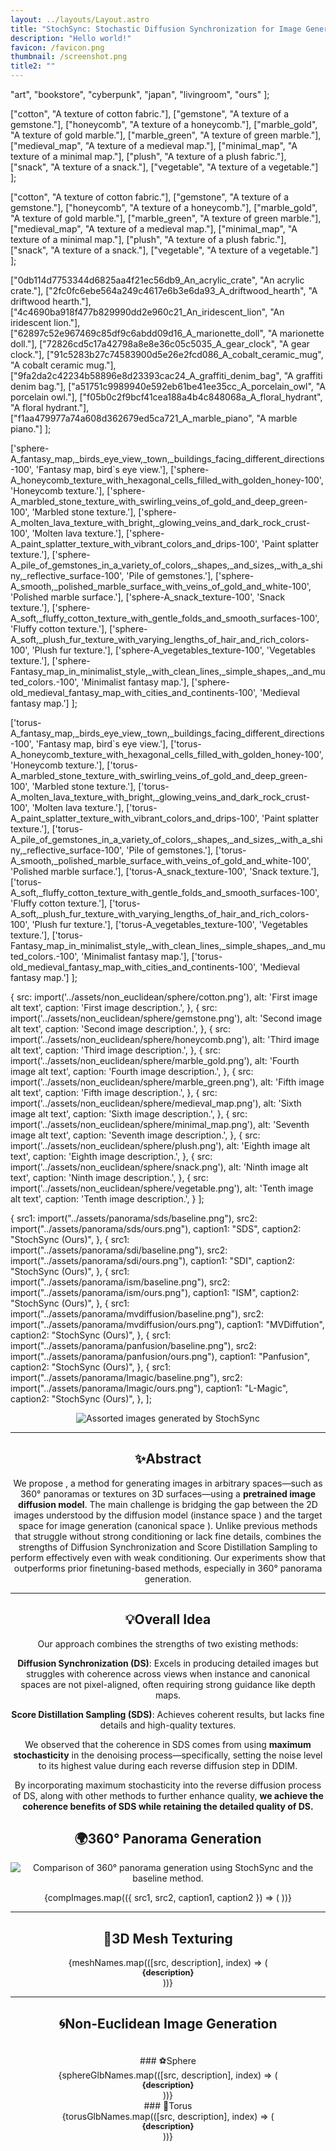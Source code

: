 ```yaml
---
layout: ../layouts/Layout.astro
title: "StochSync: Stochastic Diffusion Synchronization for Image Generation in Arbitrary Spaces"
description: "Hello world!"
favicon: /favicon.png
thumbnail: /screenshot.png
title2: ""
---
```







  "art",
  "bookstore",
  "cyberpunk",
  "japan",
  "livingroom",
  "ours"
];

  ["cotton", "A texture of cotton fabric."],
  ["gemstone", "A texture of a gemstone."],
  ["honeycomb", "A texture of a honeycomb."],
  ["marble_gold", "A texture of gold marble."],
  ["marble_green", "A texture of green marble."],
  ["medieval_map", "A texture of a medieval map."],
  ["minimal_map", "A texture of a minimal map."],
  ["plush", "A texture of a plush fabric."],
  ["snack", "A texture of a snack."],
  ["vegetable", "A texture of a vegetable."]
];

  ["cotton", "A texture of cotton fabric."],
  ["gemstone", "A texture of a gemstone."],
  ["honeycomb", "A texture of a honeycomb."],
  ["marble_gold", "A texture of gold marble."],
  ["marble_green", "A texture of green marble."],
  ["medieval_map", "A texture of a medieval map."],
  ["minimal_map", "A texture of a minimal map."],
  ["plush", "A texture of a plush fabric."],
  ["snack", "A texture of a snack."],
  ["vegetable", "A texture of a vegetable."]
];

  ["0db114d7753344d6825aa4f21ec56db9_An_acrylic_crate", "An acrylic crate."],
  ["2fc0fc6ebe564a249c4617e6b3e6da93_A_driftwood_hearth", "A driftwood hearth."],
  ["4c4690ba918f477b829990dd2e960c21_An_iridescent_lion", "An iridescent lion."],
  ["62897c52e967469c85df9c6abdd09d16_A_marionette_doll", "A marionette doll."],
  ["72826cd5c17a42798a8e8e36c05c5035_A_gear_clock", "A gear clock."],
  ["91c5283b27c74583900d5e26e2fcd086_A_cobalt_ceramic_mug", "A cobalt ceramic mug."],
  ["9fa2da2c42234b58896e8d23393cac24_A_graffiti_denim_bag", "A graffiti denim bag."],
  ["a51751c9989940e592eb61be41ee35cc_A_porcelain_owl", "A porcelain owl."],
  ["f05b0c2f9bcf41cea188a4b4c848068a_A_floral_hydrant", "A floral hydrant."],
  ["f1aa479977a74a608d362679ed5ca721_A_marble_piano", "A marble piano."]
];


  ['sphere-A_fantasy_map,_birds_eye_view,_town,_buildings_facing_different_directions-100', 'Fantasy map, bird`s eye view.'],
  ['sphere-A_honeycomb_texture_with_hexagonal_cells_filled_with_golden_honey-100', 'Honeycomb texture.'],
  ['sphere-A_marbled_stone_texture_with_swirling_veins_of_gold_and_deep_green-100', 'Marbled stone texture.'],
  ['sphere-A_molten_lava_texture_with_bright,_glowing_veins_and_dark_rock_crust-100', 'Molten lava texture.'],
  ['sphere-A_paint_splatter_texture_with_vibrant_colors_and_drips-100', 'Paint splatter texture.'],
  ['sphere-A_pile_of_gemstones_in_a_variety_of_colors,_shapes,_and_sizes,_with_a_shiny,_reflective_surface-100', 'Pile of gemstones.'],
  ['sphere-A_smooth,_polished_marble_surface_with_veins_of_gold_and_white-100', 'Polished marble surface.'],
  ['sphere-A_snack_texture-100', 'Snack texture.'],
  ['sphere-A_soft,_fluffy_cotton_texture_with_gentle_folds_and_smooth_surfaces-100', 'Fluffy cotton texture.'],
  ['sphere-A_soft,_plush_fur_texture_with_varying_lengths_of_hair_and_rich_colors-100', 'Plush fur texture.'],
  ['sphere-A_vegetables_texture-100', 'Vegetables texture.'],
  ['sphere-Fantasy_map_in_minimalist_style,_with_clean_lines,_simple_shapes,_and_muted_colors.-100', 'Minimalist fantasy map.'],
  ['sphere-old_medieval_fantasy_map_with_cities_and_continents-100', 'Medieval fantasy map.']
];

  ['torus-A_fantasy_map,_birds_eye_view,_town,_buildings_facing_different_directions-100', 'Fantasy map, bird`s eye view.'],
  ['torus-A_honeycomb_texture_with_hexagonal_cells_filled_with_golden_honey-100', 'Honeycomb texture.'],
  ['torus-A_marbled_stone_texture_with_swirling_veins_of_gold_and_deep_green-100', 'Marbled stone texture.'],
  ['torus-A_molten_lava_texture_with_bright,_glowing_veins_and_dark_rock_crust-100', 'Molten lava texture.'],
  ['torus-A_paint_splatter_texture_with_vibrant_colors_and_drips-100', 'Paint splatter texture.'],
  ['torus-A_pile_of_gemstones_in_a_variety_of_colors,_shapes,_and_sizes,_with_a_shiny,_reflective_surface-100', 'Pile of gemstones.'],
  ['torus-A_smooth,_polished_marble_surface_with_veins_of_gold_and_white-100', 'Polished marble surface.'],
  ['torus-A_snack_texture-100', 'Snack texture.'],
  ['torus-A_soft,_fluffy_cotton_texture_with_gentle_folds_and_smooth_surfaces-100', 'Fluffy cotton texture.'],
  ['torus-A_soft,_plush_fur_texture_with_varying_lengths_of_hair_and_rich_colors-100', 'Plush fur texture.'],
  ['torus-A_vegetables_texture-100', 'Vegetables texture.'],
  ['torus-Fantasy_map_in_minimalist_style,_with_clean_lines,_simple_shapes,_and_muted_colors.-100', 'Minimalist fantasy map.'],
  ['torus-old_medieval_fantasy_map_with_cities_and_continents-100', 'Medieval fantasy map.']
];


  {
    src: import('../assets/non_euclidean/sphere/cotton.png'),
    alt: 'First image alt text',
    caption: 'First image description.',
  },
  {
    src: import('../assets/non_euclidean/sphere/gemstone.png'),
    alt: 'Second image alt text',
    caption: 'Second image description.',
  },
  {
    src: import('../assets/non_euclidean/sphere/honeycomb.png'),
    alt: 'Third image alt text',
    caption: 'Third image description.',
  },
  {
    src: import('../assets/non_euclidean/sphere/marble_gold.png'),
    alt: 'Fourth image alt text',
    caption: 'Fourth image description.',
  },
  {
    src: import('../assets/non_euclidean/sphere/marble_green.png'),
    alt: 'Fifth image alt text',
    caption: 'Fifth image description.',
  },
  {
    src: import('../assets/non_euclidean/sphere/medieval_map.png'),
    alt: 'Sixth image alt text',
    caption: 'Sixth image description.',
  },
  {
    src: import('../assets/non_euclidean/sphere/minimal_map.png'),
    alt: 'Seventh image alt text',
    caption: 'Seventh image description.',
  },
  {
    src: import('../assets/non_euclidean/sphere/plush.png'),
    alt: 'Eighth image alt text',
    caption: 'Eighth image description.',
  },
  {
    src: import('../assets/non_euclidean/sphere/snack.png'),
    alt: 'Ninth image alt text',
    caption: 'Ninth image description.',
  },
  {
    src: import('../assets/non_euclidean/sphere/vegetable.png'),
    alt: 'Tenth image alt text',
    caption: 'Tenth image description.',
  }
];

  {
    src1: import("../assets/panorama/sds/baseline.png"),
    src2: import("../assets/panorama/sds/ours.png"),
    caption1: "SDS",
    caption2: "StochSync (Ours)",
  },
  {
    src1: import("../assets/panorama/sdi/baseline.png"),
    src2: import("../assets/panorama/sdi/ours.png"),
    caption1: "SDI",
    caption2: "StochSync (Ours)",
  },
  {
    src1: import("../assets/panorama/ism/baseline.png"),
    src2: import("../assets/panorama/ism/ours.png"),
    caption1: "ISM",
    caption2: "StochSync (Ours)",
  },
  {
    src1: import("../assets/panorama/mvdiffusion/baseline.png"),
    src2: import("../assets/panorama/mvdiffusion/ours.png"),
    caption1: "MVDiffution",
    caption2: "StochSync (Ours)",
  },
  {
    src1: import("../assets/panorama/panfusion/baseline.png"),
    src2: import("../assets/panorama/panfusion/ours.png"),
    caption1: "Panfusion",
    caption2: "StochSync (Ours)",
  },
  {
    src1: import("../assets/panorama/lmagic/baseline.png"),
    src2: import("../assets/panorama/lmagic/ours.png"),
    caption1: "L-Magic",
    caption2: "StochSync (Ours)",
  },
];


<Header
  title={frontmatter.title}
  authors={[
    {
      name: "Kyeongmin Yeo*",
      url: "",
      institution: "KAIST",
      notes: [],
    },
    {
      name: "Jaihoon Kim*",
      url: "https://jh27kim.github.io/",
      institution: "KAIST",
      notes: [],
    },
    {
      name: "Minhyuk Sung",
      url: "https://mhsung.github.io/",
      institution: "KAIST",
      notes: [],
    },
  ]}
  conference="ICLR 2025"
  notes={[
    { symbol: "*", text: "Equal contribution" },
  ]}
  links={[
    {
      name: "Paper",
      url: "https://openreview.net/pdf?id=XPNprvlxuQ",
      icon: "fa-solid:file-pdf",
    },
    {
      name: "Code (coming soon)",
      url: "",
      icon: "mdi:github",
    },
    {
      name: "arXiv (coming soon)",
      url: "",
      icon: "academicons:arxiv",
    },
  ]}
/>

<Figure caption="Assorted mesh textures and panoramas generated using StochSync, including one in the background (environment map), which is a 360° panorama. StochSync extends the capabilities of image diffusion models trained in square spaces to produce images in arbitrary spaces such as cylinders, spheres, tori, and mesh surfaces.">
  <Image src={teaser} alt="Assorted images generated by StochSync" />
</Figure>

---


## ✨Abstract

We propose <LaTeX inline formula="\texttt{StochSync}" />, a method for generating images in arbitrary spaces—such as 360° panoramas or textures on 3D surfaces—using a **pretrained image diffusion model**. The main challenge is bridging the gap between the 2D images understood by the diffusion model (instance space <LaTeX inline formula="\mathcal{X}" />) and the target space for image generation (canonical space <LaTeX inline formula="\mathcal{Z}" />). Unlike previous methods that struggle without strong conditioning or lack fine details, <LaTeX inline formula="\texttt{StochSync}" /> combines the strengths of Diffusion Synchronization and Score Distillation Sampling to perform effectively even with weak conditioning. Our experiments show that <LaTeX inline formula="\texttt{StochSync}" /> outperforms prior finetuning-based methods, especially in 360° panorama generation.

---


## 💡Overall Idea

Our approach combines the strengths of two existing methods:

**Diffusion Synchronization (DS)**: Excels in producing detailed images but struggles with coherence across views when instance and canonical spaces are not pixel-aligned, often requiring strong guidance like depth maps.

**Score Distillation Sampling (SDS)**: Achieves coherent results, but lacks fine details and high-quality textures.

We observed that the coherence in SDS comes from using **maximum stochasticity** in the denoising process—specifically, setting the noise level <LaTeX inline formula="\sigma_t" /> to its highest value during each reverse diffusion step in DDIM.

By incorporating maximum stochasticity into the reverse diffusion process of DS, along with other methods to further enhance quality, **we achieve the coherence benefits of SDS while retaining the detailed quality of DS.**


## 🌍360° Panorama Generation

<Image src={panorama_all} alt="Comparison of 360° panorama generation using StochSync and the baseline method." />

{compImages.map(({ src1, src2, caption1, caption2 }) => (
  <ImageComparison
    image1={src1}
    image2={src2}
    caption1={caption1}
    caption2={caption2}
  />
))}

---

## 🎨3D Mesh Texturing

<GeneralCarousel numItems={meshNames.length} dotsYOffset={30}>
  {meshNames.map(([src, description], index) => (
    <div slot={`item-${index}`}>
        <div style={{ display: 'flex', justifyContent: 'center'}}>
          <ModelViewer 
            src={`/mesh_glb/${src}.glb`}
            alt={description}
            environmentImage=""
            poster=""
            shadowIntensity={1}
            arEnabled={false}
            touchAction="pan-y"
            disableTap={true}
            style={{width: '400px', height: '400px'}}
          />
        </div>
        <h3 class="caption" style="font-size: 0.8rem; margin: 0.0rem 0 0; text-align: center;">{description}</h3>
      </div>
  ))}
</GeneralCarousel>

---

## 🌀Non-Euclidean Image Generation

<EnumCarousel images={images} visibleItems={3} dotsYOffset={10} />

<div style="height: 20px;"></div>

<TwoColumns>
  <div slot="left" style="display: flex; flex-direction: column; align-items: center;">
    ### ⚽Sphere
    <GeneralCarousel numItems={meshNames.length} dotsYOffset={30}>
      {sphereGlbNames.map(([src, description], index) => (
        <div slot={`item-${index}`}>
            <div style={{ display: 'flex', justifyContent: 'center'}}>
              <ModelViewer 
                src={`/noneuclidean_glb/${src}.glb`}
                alt={description}
                environmentImage=""
                poster=""
                shadowIntensity={1}
                arEnabled={false}
                touchAction="pan-y"
                autoRotate={true}
                cameraOrbit={"auto auto 170%"}
                minCameraOrbit={"auto auto 50%"}
                maxCameraOrbit={"auto auto 170%"}
                disableTap={true}
                style={{width: '400px', height: '400px'}}
              />
            </div>
            <h3 class="caption" style="font-size: 0.8rem; margin: 0.0rem 0 0; text-align: center;">{description}</h3>
          </div>
      ))}
    </GeneralCarousel>
  </div>
  <div slot="right" style="display: flex; flex-direction: column; align-items: center;">
    ### 🍩Torus
    <GeneralCarousel numItems={meshNames.length} dotsYOffset={30}>
      {torusGlbNames.map(([src, description], index) => (
        <div slot={`item-${index}`}>
            <div style={{ display: 'flex', justifyContent: 'center'}}>
              <ModelViewer 
                src={`/noneuclidean_glb/${src}.glb`}
                alt={description}
                environmentImage=""
                poster=""
                shadowIntensity={1}
                arEnabled={false}
                touchAction="pan-y"
                autoRotate={true}
                cameraOrbit={"auto auto 150%"}
                minCameraOrbit={"auto auto 50%"}
                maxCameraOrbit={"auto auto 150%"}
                disableTap={true}
                style={{width: '400px', height: '400px'}}
              />
            </div>
            <h3 class="caption" style="font-size: 0.8rem; margin: 0.0rem 0 0; text-align: center;">{description}</h3>
          </div>
      ))}
    </GeneralCarousel>
  </div>
</TwoColumns>